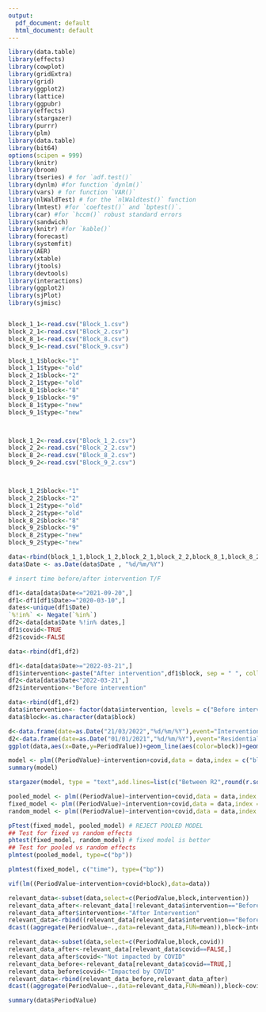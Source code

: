 ---
output:
  pdf_document: default
  html_document: default
---
```{r,warning=FALSE}
library(data.table)
library(effects)
library(cowplot)
library(gridExtra)
library(grid)
library(ggplot2)
library(lattice)
library(ggpubr)
library(effects)
library(stargazer)
library(purrr)
library(plm)
library(data.table)
library(bit64)
options(scipen = 999)
library(knitr)
library(broom)
library(tseries) # for `adf.test()`
library(dynlm) #for function `dynlm()`
library(vars) # for function `VAR()`
library(nlWaldTest) # for the `nlWaldtest()` function
library(lmtest) #for `coeftest()` and `bptest()`.
library(car) #for `hccm()` robust standard errors
library(sandwich)
library(knitr) #for `kable()`
library(forecast) 
library(systemfit)
library(AER)
library(xtable)
library(jtools)
library(devtools)
library(interactions)
library(ggplot2)
library(sjPlot)
library(sjmisc)


block_1_1<-read.csv("Block_1.csv")
block_2_1<-read.csv("Block_2.csv")
block_8_1<-read.csv("Block_8.csv")
block_9_1<-read.csv("Block_9.csv")

block_1_1$block<-"1"
block_1_1$type<-"old"
block_2_1$block<-"2"
block_2_1$type<-"old"
block_8_1$block<-"8"
block_9_1$block<-"9"
block_8_1$type<-"new"
block_9_1$type<-"new"



block_1_2<-read.csv("Block_1_2.csv")
block_2_2<-read.csv("Block_2_2.csv")
block_8_2<-read.csv("Block_8_2.csv")
block_9_2<-read.csv("Block_9_2.csv")



block_1_2$block<-"1"
block_2_2$block<-"2"
block_1_2$type<-"old"
block_2_2$type<-"old"
block_8_2$block<-"8"
block_9_2$block<-"9"
block_8_2$type<-"new"
block_9_2$type<-"new"

data<-rbind(block_1_1,block_1_2,block_2_1,block_2_2,block_8_1,block_8_2,block_9_1,block_9_2)
data$Date <- as.Date(data$Date , "%d/%m/%Y")

# insert time before/after intervention T/F

df1<-data[data$Date<="2021-09-20",]
df1<-df1[df1$Date>="2020-03-10",]
dates<-unique(df1$Date)
`%!in%` <- Negate(`%in%`)
df2<-data[data$Date %!in% dates,]
df1$covid<-TRUE
df2$covid<-FALSE

data<-rbind(df1,df2)

df1<-data[data$Date>="2022-03-21",]
df1$intervention<-paste("After intervention",df1$block, sep = " ", collapse = NULL)
df2<-data[data$Date<"2022-03-21",]
df2$intervention<-"Before intervention"

data<-rbind(df1,df2)
data$intervention<- factor(data$intervention, levels = c("Before intervention", "After intervention 1","After intervention 2","After intervention 8","After intervention 9"))
data$block<-as.character(data$block)
```



```{r}
d<-data.frame(date=as.Date("21/03/2022","%d/%m/%Y"),event="Intervention Starts")
d2<-data.frame(date=as.Date("01/01/2021","%d/%m/%Y"),event="Residential Halls impacted\n due to COVID-19")
ggplot(data,aes(x=Date,y=PeriodValue))+geom_line(aes(color=block))+geom_vline(data=d, mapping=aes(xintercept=date), color="blue",size=0.5)+geom_text(data=d, mapping=aes(x=date, y=23, label=event), size=3.5, angle=90, vjust=-0.4, hjust=0)+scale_x_date(date_breaks = "months" , date_labels = "%b-%y")+theme(axis.text.x = element_text(angle = 90, vjust = 0.5, hjust=0.5,size=9))+annotate("rect", xmin=as.Date("10/03/2020","%d/%m/%Y"), xmax=as.Date("20/09/2021","%d/%m/%Y"), ymin=0, ymax=Inf, alpha=0.15, fill="red")+geom_text(data=d2, mapping=aes(x=date, y=25, label=event), size=4)+ylab( expression ("Water Consumption in "~m^3))
```

```{r}
model <- plm((PeriodValue)~intervention+covid,data = data,index = c("block","Date"), model="within",effects="twoways")
summary(model)
```

```{r}
stargazer(model, type = "text",add.lines=list(c("Between R2",round(r.squared(update(model, effect = "individual", model = "between")), 3))))
```



```{r}
pooled_model <- plm((PeriodValue)~intervention+covid,data = data,index = c("block","Date"), model="pooling",effects="twoways")
fixed_model <- plm((PeriodValue)~intervention+covid,data = data,index = c("block","Date"), model="within",effects="twoways")
random_model <- plm((PeriodValue)~intervention+covid,data = data,index = c("block","Date"), model="random",random.method = "walhus",effects="twoways")

pFtest(fixed_model, pooled_model) # REJECT POOLED MODEL
## Test for fixed vs random effects  
phtest(fixed_model, random_model) # fixed model is better
## Test for pooled vs random effects
plmtest(pooled_model, type=c("bp"))

plmtest(fixed_model, c("time"), type=("bp"))
```

```{r}
vif(lm((PeriodValue~intervention+covid+block),data=data))
```
```{r}
relevant_data<-subset(data,select=c(PeriodValue,block,intervention))
relevant_data_after<-relevant_data[!relevant_data$intervention=="Before intervention",]
relevant_data_after$intervention<-"After Intervention"
relevant_data<-rbind((relevant_data[relevant_data$intervention=="Before intervention",]),relevant_data_after)
dcast((aggregate(PeriodValue~.,data=relevant_data,FUN=mean)),block~intervention,value.var = "PeriodValue")
```


```{r}
relevant_data<-subset(data,select=c(PeriodValue,block,covid))
relevant_data_after<-relevant_data[relevant_data$covid==FALSE,]
relevant_data_after$covid<-"Not impacted by COVID"
relevant_data_before<-relevant_data[relevant_data$covid==TRUE,]
relevant_data_before$covid<-"Impacted by COVID"
relevant_data<-rbind(relevant_data_before,relevant_data_after)
dcast((aggregate(PeriodValue~.,data=relevant_data,FUN=mean)),block~covid,value.var = "PeriodValue")
```

```{r}
summary(data$PeriodValue)
```

